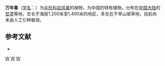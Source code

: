 {{NoteTA|G1=LS}}
{{Speciesbox 
| genus = Libanotis
| species = wannienchum
| authority = [[傅坤俊|K. T. Fu]]
}}

'''万年春'''（[[学名|学名]]：{{lang|la|''Libanotis wannienchum''}}）为[[伞形科|伞形科]][[岩风属|岩风属]]的植物，为中国的特有植物。分布在[[中国大陆|中国大陆]]的[[甘肃|甘肃]]等地，生长于海拔1,200米至1,400米的地区，多生在干旱山坡草地，目前尚未由人工引种栽培。

== 参考文献 ==
<div class="references-small">
* {{cite web| url =http://www.bioinfo.cn/db05/KmzwSpecies.php?action=view&id=21866| title =万年春| work =《中国高等植物数据库全库》| publisher =中国科学院微生物研究所| author =昆明植物研究所| accessdate =2009-02-21| deadurl =yes| archiveurl =https://web.archive.org/web/20160305063938/http://www.bioinfo.cn/db05/KmzwSpecies.php?action=view&id=21866| archivedate =2016-03-05}}
</div>

[[Category:岩风属|W]]
[[Category:中國特有植物|W]]
[[Category:甘肃植物|W]]